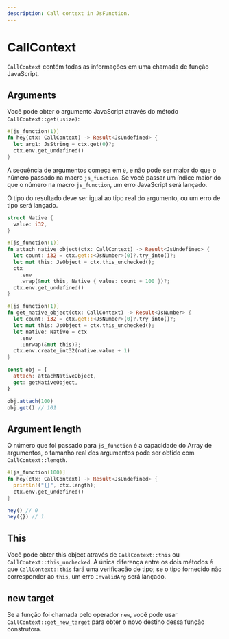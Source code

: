 ```yaml
---
description: Call context in JsFunction.
---
```


# CallContext

`CallContext` contém todas as informações em uma chamada de função JavaScript.

## Arguments

Você pode obter o argumento JavaScript através do método `CallContext::get(usize)`:

```rust
#[js_function(1)]
fn hey(ctx: CallContext) -> Result<JsUndefined> {
  let arg1: JsString = ctx.get(0)?;
  ctx.env.get_undefined()
}
```

A sequência de argumentos começa em `0`, e não pode ser maior do que o número passado na macro `js_function`. Se você passar um índice maior do que o número na macro `js_function`, um erro JavaScript será lançado.

O tipo do resultado deve ser igual ao tipo real do argumento, ou um erro de tipo será lançado.

```rust
struct Native {
  value: i32,
}

#[js_function(1)]
fn attach_native_object(ctx: CallContext) -> Result<JsUndefined> {
  let count: i32 = ctx.get::<JsNumber>(0)?.try_into()?;
  let mut this: JsObject = ctx.this_unchecked();
  ctx
    .env
    .wrap(&mut this, Native { value: count + 100 })?;
  ctx.env.get_undefined()
}

#[js_function(1)]
fn get_native_object(ctx: CallContext) -> Result<JsNumber> {
  let count: i32 = ctx.get::<JsNumber>(0)?.try_into()?;
  let mut this: JsObject = ctx.this_unchecked();
  let native: Native = ctx
    .env
    .unrwap(&mut this)?;
  ctx.env.create_int32(native.value + 1)
}
```

```js
const obj = {
  attach: attachNativeObject,
  get: getNativeObject,
}

obj.attach(100)
obj.get() // 101
```

## Argument length

O número que foi passado para `js_function` é a capacidade do Array de argumentos, o tamanho real dos argumentos pode ser obtido com `CallContext::length`.

```rust
#[js_function(100)]
fn hey(ctx: CallContext) -> Result<JsUndefined> {
  println!("{}", ctx.length);
  ctx.env.get_undefined()
}
```

```js
hey() // 0
hey({}) // 1
```

## This

Você pode obter this object através de `CallContext::this` ou `CallContext::this_unchecked`. A única diferença entre os dois métodos é que `CallContext::this` fará uma verificação de tipo; se o tipo fornecido não corresponder ao `this`, um erro `InvalidArg` será lançado.

## new target

Se a função foi chamada pelo operador `new`, você pode usar `CallContext::get_new_target` para obter o novo destino dessa função construtora.

